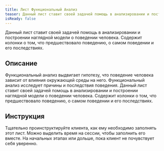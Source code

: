 ```yaml
---
title: Лист Функциональный Анализ
teaser: Данный лист ставит своей задачей помощь в анализировании и построении наглядной модели о поведении человека. Содержит колонки о том, что предшествовало поведению, о самом поведении и его последствиях.
isReady: false
---
```


Данный лист ставит своей задачей помощь в анализировании и построении наглядной модели о поведении человека. Содержит колонки о том, что предшествовало поведению, о самом поведении и его последствиях.

## Описание

Функциональный анализ выдвигает гипотезу, что поведение человека зависит
от влияния окружающей среды на него. Функциональный анализ исследует
причины и последствия поведения. Данный лист ставит своей задачей помощь
в анализировании и построении наглядной модели о поведении человека.
Содержит колонки о том, что предшествовало поведению, о самом поведении
и его последствиях.

## Инструкция

Тщательно проинструктируйте клиента, как ему необходимо заполнять этот
лист. Можно выделить время на сессии, чтобы заполнить его вместе. На
начальных этапах или дольше, пока клиент не почувствует себя уверенно.
